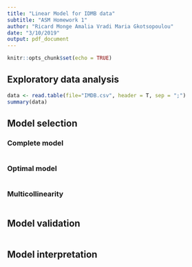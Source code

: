 ```yaml
---
title: "Linear Model for IDMB data"
subtitle: "ASM Homework 1"
author: "Ricard Monge Amalia Vradi Maria Gkotsopoulou"
date: "3/10/2019"
output: pdf_document
---
```


```r
knitr::opts_chunk$set(echo = TRUE)
```

## Exploratory data analysis

```r
data <- read.table(file="IMDB.csv", header = T, sep = ";")
summary(data)
```

## Model selection

### Complete model

```r

```

### Optimal model

```r

```
### Multicollinearity

```r

```

## Model validation

```r

```

## Model interpretation

```r

```